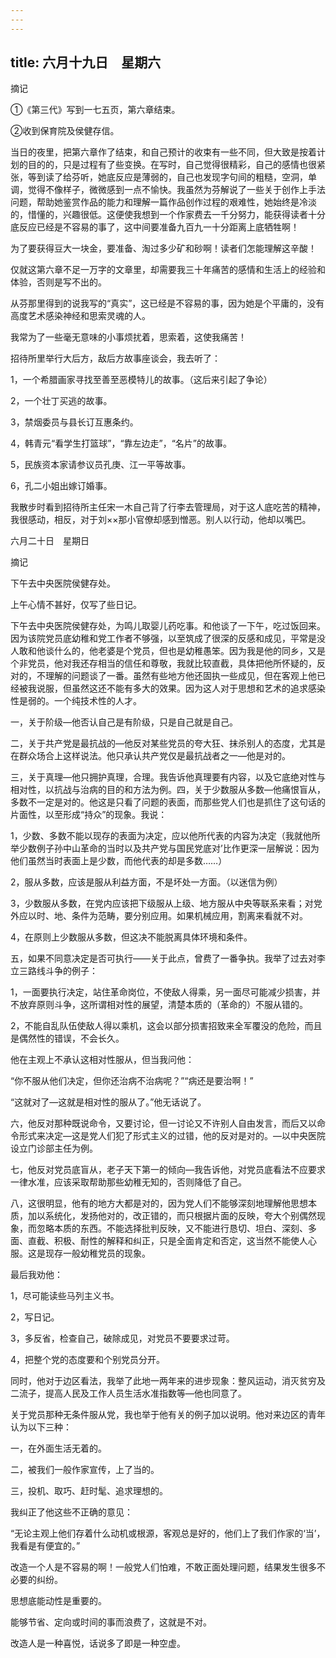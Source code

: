 ```yaml
---
---
---
```

title: 六月十九日　星期六
---




摘记

①《第三代》写到一七五页，第六章结束。

②收到保育院及侯健存信。



当日的夜里，把第六章作了结束，和自己预计的收束有一些不同，但大致是按着计划的目的的，只是过程有了些变换。在写时，自己觉得很精彩，自己的感情也很紧张，等到读了给芬听，她底反应是薄弱的，自己也发现字句间的粗糙，空洞，单调，觉得不像样子，微微感到一点不愉快。我虽然为芬解说了一些关于创作上手法问题，帮助她鉴赏作品的能力和理解一篇作品创作过程的艰难性，她始终是冷淡的，惜懂的，兴趣很低。这便使我想到一个作家费去一千分努力，能获得读者十分底反应已经是不容易的事了，这中间要准备九百九一十分距离上底牺牲啊！

为了要获得豆大一块金，要准备、淘过多少矿和砂啊！读者们怎能理解这辛酸！

仅就这第六章不足一万字的文章里，却需要我三十年痛苦的感情和生活上的经验和体验，否则是写不出的。

从芬那里得到的说我写的“真实”，这已经是不容易的事，因为她是个平庸的，没有高度艺术感染神经和思索灵魂的人。

我常为了一些毫无意味的小事烦扰着，思索着，这使我痛苦！



招待所里举行大后方，敌后方故事座谈会，我去听了：

1，一个希腊画家寻找至善至恶模特儿的故事。（这后来引起了争论）

2，一个壮丁买逃的故事。

3，禁烟委员与县长订互惠条约。

4，韩青元“看学生打篮球”，“靠左边走”，“名片”的故事。

5，民族资本家请参议员孔庚、江一平等故事。

6，孔二小姐出嫁订婚事。



我散步时看到招待所主任宋一木自己背了行李去管理局，对于这人底吃苦的精神，我很感动，相反，对于刘××那小官僚却感到憎恶。别人以行动，他却以嘴巴。





六月二十日　星期日


摘记

下午去中央医院侯健存处。



上午心情不甚好，仅写了些日记。

下午去中央医院侯健存处，为鸣儿取婴儿药吃事。和他谈了一下午，吃过饭回来。因为该院党员底幼稚和党工作者不够强，以至筑成了很深的反感和成见，平常是没人敢和他谈什么的，他老婆是个党员，但也是幼稚愚笨。因为我是他的同乡，又是个非党员，他对我还存相当的信任和尊敬，我就比较直截，具体把他所怀疑的，反对的，不理解的问题谈了一番。虽然有些地方他还固执一些成见，但在客观上他已经被我说服，但虽然这还不能有多大的效果。因为这人对于思想和艺术的追求感染性是弱的。一个纯技术性的人才。

一，关于阶级―他否认自己是有阶级，只是自己就是自己。

二，关于共产党是最抗战的―他反对某些党员的夸大狂、抹杀别人的态度，尤其是在群众场合上这样说法。他只承认共产党仅是最抗战者之一―他是对的。

三，关于真理―他只拥护真理，合理。我告诉他真理要有内容，以及它底绝对性与相对性，以抗战与治病的目的和方法为例。四，关于少数服从多数―他痛恨盲从，多数不一定是对的。他这是只看了问题的表面，而那些党人们也是抓住了这句话的片面性，以至形成“持众”的现象。我说：

1，少数、多数不能以现存的表面为决定，应以他所代表的内容为决定（我就他所举少数例子孙中山革命的当时以及共产党与国民党底对’比作更深一层解说：因为他们虽然当时表面上是少数，而他代表的却是多数……）

2，服从多数，应该是服从利益方面，不是坏处一方面。（以迷信为例）

3，少数服从多数，在党内应该把下级服从上级、地方服从中央等联系来看；对党外应以时、地、条件为范畴，要分别应用。如果机械应用，割离来看就不对。

4，在原则上少数服从多数，但这决不能脱离具体环境和条件。

五，如果不同意决定是否可执行——关于此点，曾费了一番争执。我举了过去对李立三路线斗争的例子：

1，一面要执行决定，站住革命岗位，不使敌人得乘，另一面尽可能减少损害，并不放弃原则斗争，这所谓相对性的展望，清楚本质的（革命的）不服从错的。

2，不能自乱队伍使敌人得以乘机，这会以部分损害招致来全军覆没的危险，而且是偶然性的错误，不会长久。

他在主观上不承认这相对性服从，但当我问他：

“你不服从他们决定，但你还治病不治病呢？”“病还是要治啊！”

“这就对了―这就是相对性的服从了。”他无话说了。

六，他反对那种既说命令，又要讨论，但一讨论又不许别人自由发言，而后又以命令形式来决定―这是党人们犯了形式主义的过错，他的反对是对的。―以中央医院设立门诊部主任为例。

七，他反对党员底盲从，老子天下第一的倾向―我告诉他，对党员底看法不应要求一律水准，应该采取帮助那些幼稚无知的，否则降低了自己。

八，这很明显，他有的地方大都是对的，因为党人们不能够深刻地理解他思想本质，加以系统化，发扬他对的，改正错的，而只根据片面的反映，夸大个别偶然现象，而忽略本质的东西。不能选择批判反映，又不能进行恳切、坦白、深刻、多面、直截、积极、耐性的解释和纠正，只是全面肯定和否定，这当然不能使人心服。这是现存一般幼稚党员的现象。



最后我劝他：

1，尽可能读些马列主义书。

2，写日记。

3，多反省，检查自己，破除成见，对党员不要要求过苛。

4，把整个党的态度要和个别党员分开。

同时，他对于边区看法，我举了此地一两年来的进步现象：整风运动，消灭贫穷及二流子，提高人民及工作人员生活水准指数等―他也同意了。

关于党员那种无条件服从党，我也举于他有关的例子加以说明。他对来边区的青年认为以下三种：

一，在外面生活无着的。

二，被我们一般作家宣传，上了当的。

三，投机、取巧、赶时髦、追求理想的。

我纠正了他这些不正确的意见：

“无论主观上他们存着什么动机或根源，客观总是好的，他们上了我们作家的‘当’，我看是有便宜的。”

改造一个人是不容易的啊！一般党人们怕难，不敢正面处理问题，结果发生很多不必要的纠纷。

思想底能动性是重要的。

能够节省、定向或时间的事而浪费了，这就是不对。

改造人是一种喜悦，话说多了即是一种空虚。